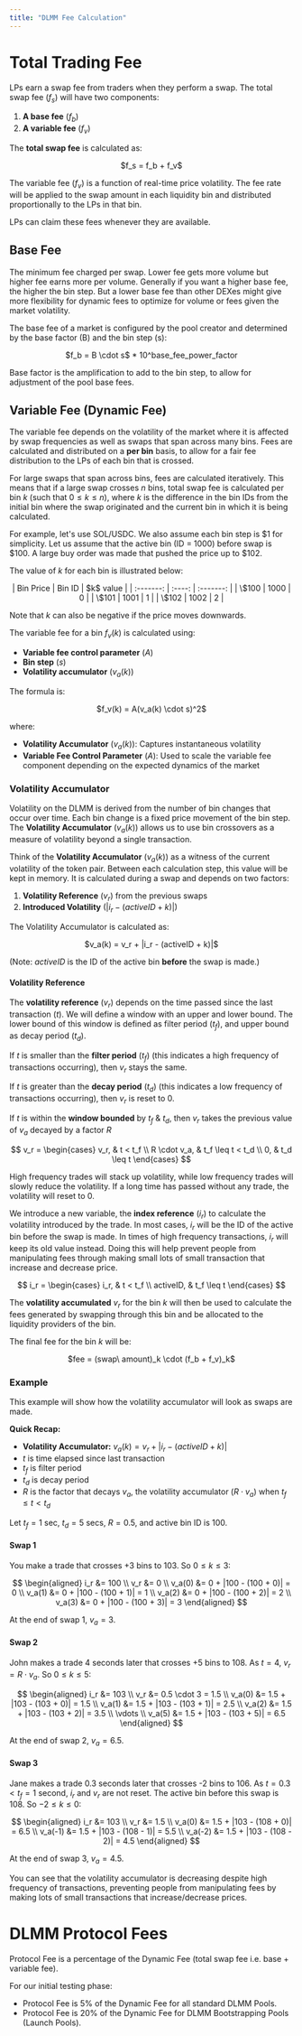 ```yaml
---
title: "DLMM Fee Calculation"
---
```


# Total Trading Fee

LPs earn a swap fee from traders when they perform a swap. The total swap fee ($f_s$) will have two components:

1. **A base fee** ($f_b$)
2. **A variable fee** ($f_v$)

The **total swap fee** is calculated as:

<div align="center">
$f_s = f_b + f_v$

</div>

The variable fee ($f_v$) is a function of real-time price volatility. The fee rate will be applied to the swap amount in each liquidity bin and distributed proportionally to the LPs in that bin.

LPs can claim these fees whenever they are available.

## Base Fee

The minimum fee charged per swap. Lower fee gets more volume but higher fee earns more per volume. Generally if you want a higher base fee, the higher the bin step. But a lower base fee than other DEXes might give more flexibility for dynamic fees to optimize for volume or fees given the market volatility.

The base fee of a market is configured by the pool creator and determined by the base factor (B) and the bin step (s):

<div align="center">
$f_b = B \cdot s$ * 10^base_fee_power_factor

</div>

Base factor is the amplification to add to the bin step, to allow for adjustment of the pool base fees.

## Variable Fee (Dynamic Fee)

The variable fee depends on the volatility of the market where it is affected by swap frequencies as well as swaps that span across many bins. Fees are calculated and distributed on a **per bin** basis, to allow for a fair fee distribution to the LPs of each bin that is crossed.

For large swaps that span across bins, fees are calculated iteratively. This means that if a large swap crosses
$n$ bins, total swap fee is calculated per bin $k$ (such that $0 \leq k \leq n$), where $k$ is the difference in the bin IDs from the initial bin where the swap originated and the current bin in which it is being calculated.

For example, let's use SOL/USDC. We also assume each bin step is \$1 for simplicity. Let us assume that the active bin (ID = 1000) before swap is \$100. A large buy order was made that pushed the price up to \$102.

The value of $k$ for each bin is illustrated below:

<div align="center">
| Bin Price | Bin ID | $k$ value |
| :-------: | :----: | :-------: |
| \$100     | 1000   | 0         |
| \$101     | 1001   | 1         |
| \$102     | 1002   | 2         |

</div>

Note that $k$ can also be negative if the price moves downwards.

The variable fee for a bin $f_v(k)$ is calculated using:

- **Variable fee control parameter** ($A$)
- **Bin step** ($s$)
- **Volatility accumulator** ($v_a(k)$)

The formula is:

<div align="center">
$f_v(k) = A(v_a(k) \cdot s)^2$

</div>

where:

- **Volatility Accumulator** ($v_a(k)$): Captures instantaneous volatility
- **Variable Fee Control Parameter** ($A$): Used to scale the variable fee component depending on the expected dynamics of the market

### Volatility Accumulator

Volatility on the DLMM is derived from the number of bin changes that occur over time. Each bin change is a fixed price movement of the bin step. The **Volatility Accumulator** ($v_a(k)$) allows us to use bin crossovers as a measure of volatility beyond a single transaction.

Think of the **Volatility Accumulator** ($v_a(k)$) as a witness of the current volatility of the token pair. Between each calculation step, this value will be kept in memory. It is calculated during a swap and depends on two factors:

1. **Volatility Reference** ($v_r$) from the previous swaps
2. **Introduced Volatility** ($|i_r - (activeID + k)|$)

The Volatility Accumulator is calculated as:

<div align="center">
$v_a(k) = v_r + |i_r - (activeID + k)|$

</div>

(Note: $activeID$ is the ID of the active bin **before** the swap is made.)

#### Volatility Reference

The **volatility reference** ($v_r$) depends on the time passed since the last transaction ($t$). We will define a window with an upper and lower bound. The lower bound of this window is defined as filter period ($t_f$), and upper bound as decay period ($t_d$).

If $t$ is smaller than the **filter period** ($t_f$) (this indicates a high frequency of transactions occurring), then $v_r$ stays the same.

If $t$ is greater than the **decay period** ($t_d$) (this indicates a low frequency of transactions occurring), then $v_r$ is reset to 0.

If $t$ is within the **window bounded** by $t_f$ & $t_d$, then $v_r$ takes the previous value of $v_a$ decayed by a factor $R$

$$
v_r = \begin{cases}
v_r, & t < t_f \\
R \cdot v_a, & t_f \leq t < t_d \\
0, & t_d \leq t
\end{cases}
$$

High frequency trades will stack up volatility, while low frequency trades will slowly reduce the volatility. If a long time has passed without any trade, the volatility will reset to 0.

We introduce a new variable, the **index reference** ($i_r$) to calculate the volatility introduced by the trade. In most cases, $i_r$ will be the ID of the active bin before the swap is made. In times of high frequency transactions, $i_r$ will keep its old value instead. Doing this will help prevent people from manipulating fees through making small lots of small transaction that increase and decrease price.

$$
i_r = \begin{cases}
i_r, & t < t_f \\
activeID, & t_f \leq t
\end{cases}
$$

The **volatility accumulated** $v_r$ for the bin $k$ will then be used to calculate the fees generated by swapping through this bin and be allocated to the liquidity providers of the bin.

The final fee for the bin $k$ will be:

<div align="center">
$fee = (swap\ amount)_k \cdot (f_b + f_v)_k$

</div>

### Example

This example will show how the volatility accumulator will look as swaps are made.

**Quick Recap:**

- **Volatility Accumulator:** $v_a(k) = v_r + |i_r - (activeID + k)|$
- $t$ is time elapsed since last transaction
- $t_f$ is filter period
- $t_d$ is decay period
- $R$ is the factor that decays $v_a$, the volatility accumulator ($R \cdot v_a$) when $t_f \leq t < t_d$

Let $t_f = 1$ sec, $t_d = 5$ secs, $R = 0.5$, and active bin ID is 100.

#### **Swap 1**

You make a trade that crosses \+3 bins to 103. So $0 \leq k \leq 3$:

$$
\begin{aligned}
i_r &= 100 \\
v_r &= 0 \\
v_a(0) &= 0 + |100 - (100 + 0)| = 0 \\
v_a(1) &= 0 + |100 - (100 + 1)| = 1 \\
v_a(2) &= 0 + |100 - (100 + 2)| = 2 \\
v_a(3) &= 0 + |100 - (100 + 3)| = 3
\end{aligned}
$$

At the end of swap 1, $v_a = 3$.

#### **Swap 2**

John makes a trade 4 seconds later that crosses \+5 bins to 108. As $t = 4$, $v_r = R \cdot v_a$. So $0 \leq k \leq 5$:

$$
\begin{aligned}
i_r &= 103 \\
v_r &= 0.5 \cdot 3 = 1.5 \\
v_a(0) &= 1.5 + |103 - (103 + 0)| = 1.5 \\
v_a(1) &= 1.5 + |103 - (103 + 1)| = 2.5 \\
v_a(2) &= 1.5 + |103 - (103 + 2)| = 3.5 \\
\vdots \\
v_a(5) &= 1.5 + |103 - (103 + 5)| = 6.5
\end{aligned}
$$

At the end of swap 2, $v_a = 6.5$.

#### **Swap 3**

Jane makes a trade 0.3 seconds later that crosses -2 bins to 106. As $t = 0.3 < t_f = 1$ second, $i_r$ and $v_r$ are not reset. The active bin before this swap is 108. So $-2 \leq k \leq 0$:

$$
\begin{aligned}
i_r &= 103 \\
v_r &= 1.5 \\
v_a(0) &= 1.5 + |103 - (108 + 0)| = 6.5 \\
v_a(-1) &= 1.5 + |103 - (108 - 1)| = 5.5 \\
v_a(-2) &= 1.5 + |103 - (108 - 2)| = 4.5
\end{aligned}
$$

At the end of swap 3, $v_a = 4.5$.

You can see that the volatility accumulator is decreasing despite high frequency of transactions, preventing people from manipulating fees by making lots of small transactions that increase/decrease prices.

# DLMM Protocol Fees

Protocol Fee is a percentage of the Dynamic Fee (total swap fee i.e. base \+ variable fee).

For our initial testing phase:

- Protocol Fee is 5% of the Dynamic Fee for all standard DLMM Pools.
- Protocol Fee is 20% of the Dynamic Fee for DLMM Bootstrapping Pools (Launch Pools).